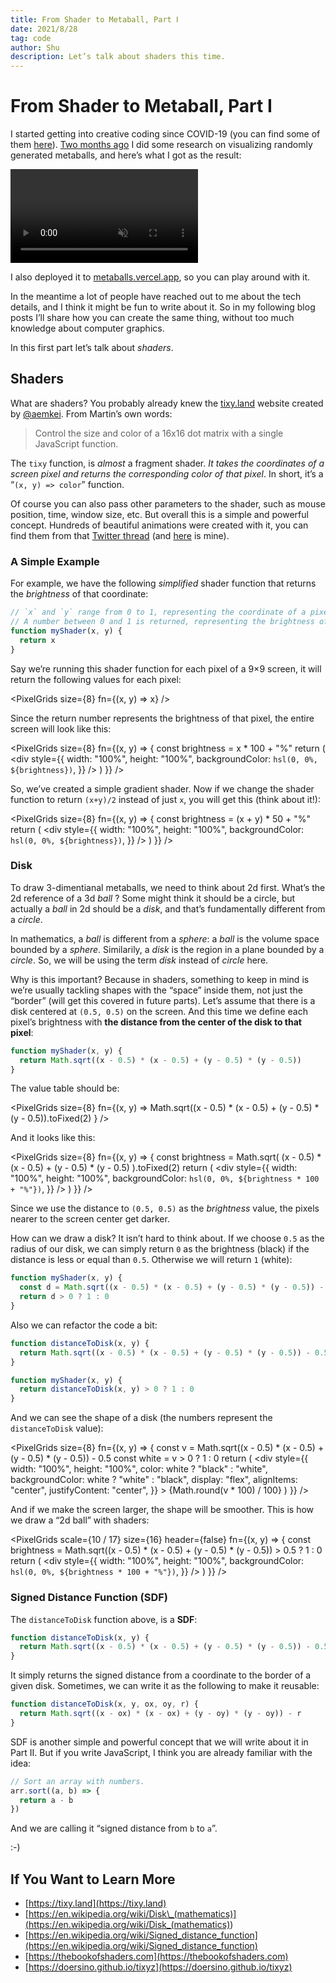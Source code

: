 ```yaml
---
title: From Shader to Metaball, Part Ⅰ
date: 2021/8/28
tag: code
author: Shu
description: Let’s talk about shaders this time.
---
```



<Head>
  <meta name="twitter:card" content="summary_large_image" />
  <meta
    name="twitter:image"
    content="https://shud.in/images/card-metaballs1.png"
  />
  <meta name="og:title" content="From Shader to Metaball, Part Ⅰ" />
  <meta name="og:image" content="https://shud.in/images/card-metaballs1.png" />
</Head>

# From Shader to Metaball, Part Ⅰ

I started getting into creative coding since COVID-19 (you can find some of them [here](https://works.shud.in/creative-coding)). [Two months ago](https://twitter.com/shuding_/status/1414325136375877642) I did some research on visualizing randomly generated metaballs, and here’s what I got as the result:

<div style={{ paddingBottom: "56.25%", position: "relative" }}>
  <video
    src="/images/metaballs.mp4"
    autoPlay
    muted
    loop
    playsInline
    style={{ position: "absolute", margin: 0 }}
  />
</div>

I also deployed it to [metaballs.vercel.app](https://metaballs.vercel.app), so you can play around with it.

In the meantime a lot of people have reached out to me about the tech details, and I think it might be fun to write about it. So in my following blog posts I’ll share how you can create the same thing, without too much knowledge about computer graphics.

In this first part let’s talk about _shaders_.

## Shaders

What are shaders? You probably already knew the [tixy.land](https://tixy.land) website created by [@aemkei](https://twitter.com/aemkei/status/1323399877611708416). From Martin’s own words:

> Control the size and color of a 16x16 dot matrix with a single JavaScript function.

The `tixy` function, is _almost_ a fragment shader. _It takes the coordinates of a screen pixel and returns the corresponding color of that pixel_. In short, it’s a “`(x, y) => color`” function.

Of course you can also pass other parameters to the shader, such as mouse position, time, window size, etc. But overall this is a simple and powerful concept. Hundreds of beautiful animations were created with it, you can find them from that [Twitter thread](https://twitter.com/aemkei/status/1323399877611708416) (and [here](https://twitter.com/shuding_/status/1324763353533698049) is mine).

### A Simple Example

For example, we have the following _simplified_ shader function that returns the _brightness_ of that coordinate:

```js
// `x` and `y` range from 0 to 1, representing the coordinate of a pixel.
// A number between 0 and 1 is returned, representing the brightness of it.
function myShader(x, y) {
  return x
}
```

Say we’re running this shader function for each pixel of a 9×9 screen, it will return the following values for each pixel:


<PixelGrids size={8} fn={(x, y) => x} />

Since the return number represents the brightness of that pixel, the entire screen will look like this:

<PixelGrids
  size={8}
  fn={(x, y) => {
    const brightness = x * 100 + "%"
    return (
      <div
        style={{
          width: "100%",
          height: "100%",
          backgroundColor: `hsl(0, 0%, ${brightness})`,
        }}
      />
    )
  }}
/>

So, we’ve created a simple gradient shader. Now if we change the shader function to return `(x+y)/2` instead of just `x`, you will get this (think about it!):

<PixelGrids
  size={8}
  fn={(x, y) => {
    const brightness = (x + y) * 50 + "%"
    return (
      <div
        style={{
          width: "100%",
          height: "100%",
          backgroundColor: `hsl(0, 0%, ${brightness})`,
        }}
      />
    )
  }}
/>

### Disk

To draw 3-dimentianal metaballs, we need to think about 2d first. What’s the 2d reference of a 3d _ball_ ? Some might think it should be a circle, but actually a _ball_ in 2d should be a _disk_, and that’s fundamentally different from a _circle_.

In mathematics, a _ball_ is different from a _sphere_: a _ball_ is the volume space bounded by a _sphere_. Similarily, a _disk_ is the region in a plane bounded by a _circle_. So, we will be using the term _disk_ instead of _circle_ here.

Why is this important? Because in shaders, something to keep in mind is we’re usually tackling shapes with the “space” inside them, not just the “border” (will get this covered in future parts). Let’s assume that there is a disk centered at `(0.5, 0.5)` on the screen. And this time we define each pixel’s brightness with **the distance from the center of the disk to that pixel**:

```js
function myShader(x, y) {
  return Math.sqrt((x - 0.5) * (x - 0.5) + (y - 0.5) * (y - 0.5))
}
```

The value table should be:

<PixelGrids
  size={8}
  fn={(x, y) =>
    Math.sqrt((x - 0.5) * (x - 0.5) + (y - 0.5) * (y - 0.5)).toFixed(2)
  }
/>

And it looks like this:

<PixelGrids
  size={8}
  fn={(x, y) => {
    const brightness = Math.sqrt(
      (x - 0.5) * (x - 0.5) + (y - 0.5) * (y - 0.5)
    ).toFixed(2)
    return (
      <div
        style={{
          width: "100%",
          height: "100%",
          backgroundColor: `hsl(0, 0%, ${brightness * 100 + "%"})`,
        }}
      />
    )
  }}
/>

Since we use the distance to `(0.5, 0.5)` as the _brightness_ value, the pixels nearer to the screen center get darker.

How can we draw a disk? It isn’t hard to think about. If we choose `0.5` as the radius of our disk, we can simply return `0` as the brightness (black) if the distance is less or equal than `0.5`. Otherwise we will return `1` (white):

```js
function myShader(x, y) {
  const d = Math.sqrt((x - 0.5) * (x - 0.5) + (y - 0.5) * (y - 0.5)) - 0.5
  return d > 0 ? 1 : 0
}
```

Also we can refactor the code a bit:

```js
function distanceToDisk(x, y) {
  return Math.sqrt((x - 0.5) * (x - 0.5) + (y - 0.5) * (y - 0.5)) - 0.5
}

function myShader(x, y) {
  return distanceToDisk(x, y) > 0 ? 1 : 0
}
```

And we can see the shape of a disk (the numbers represent the `distanceToDisk` value):

<PixelGrids
  size={8}
  fn={(x, y) => {
    const v = Math.sqrt((x - 0.5) * (x - 0.5) + (y - 0.5) * (y - 0.5)) - 0.5
    const white = v > 0 ? 1 : 0
    return (
      <div
        style={{
          width: "100%",
          height: "100%",
          color: white ? "black" : "white",
          backgroundColor: white ? "white" : "black",
          display: "flex",
          alignItems: "center",
          justifyContent: "center",
        }}
      >
        {Math.round(v * 100) / 100}
      </div>
    )
  }}
/>

And if we make the screen larger, the shape will be smoother. This is how we draw a “2d ball” with shaders:

<PixelGrids
  scale={10 / 17}
  size={16}
  header={false}
  fn={(x, y) => {
    const brightness =
      Math.sqrt((x - 0.5) * (x - 0.5) + (y - 0.5) * (y - 0.5)) > 0.5 ? 1 : 0
    return (
      <div
        style={{
          width: "100%",
          height: "100%",
          backgroundColor: `hsl(0, 0%, ${brightness * 100 + "%"})`,
        }}
      />
    )
  }}
/>

### Signed Distance Function (SDF)

The `distanceToDisk` function above, is a **SDF**:

```js
function distanceToDisk(x, y) {
  return Math.sqrt((x - 0.5) * (x - 0.5) + (y - 0.5) * (y - 0.5)) - 0.5
}
```

It simply returns the signed distance from a coordinate to the border of a given disk. Sometimes, we can write it as the following to make it reusable:

```js
function distanceToDisk(x, y, ox, oy, r) {
  return Math.sqrt((x - ox) * (x - ox) + (y - oy) * (y - oy)) - r
}
```

SDF is another simple and powerful concept that we will write about it in Part Ⅱ. But if you write JavaScript, I think you are already familiar with the idea:

```js
// Sort an array with numbers.
arr.sort((a, b) => {
  return a - b
})
```

And we are calling it “signed distance from `b` to `a`”.

:-)

## If You Want to Learn More

- [https://tixy.land](https://tixy.land)
- [https://en.wikipedia.org/wiki/Disk\_(mathematics)](<https://en.wikipedia.org/wiki/Disk_(mathematics)>)
- [https://en.wikipedia.org/wiki/Signed_distance_function](https://en.wikipedia.org/wiki/Signed_distance_function)
- [https://thebookofshaders.com](https://thebookofshaders.com)
- [https://doersino.github.io/tixyz](https://doersino.github.io/tixyz)
